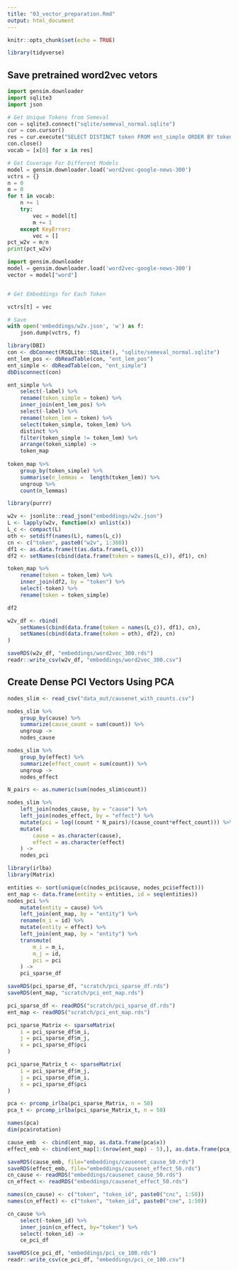 ```yaml
---
title: "03_vector_preparation.Rmd"
output: html_document
---
```


```r
knitr::opts_chunk$set(echo = TRUE)
```

```r
library(tidyverse)
```


## Save pretrained word2vec vetors

```python
import gensim.downloader
import sqlite3
import json

# Get Unique Tokens from Semeval
con = sqlite3.connect("sqlite/semeval_normal.sqlite")
cur = con.cursor()
res = cur.execute("SELECT DISTINCT token FROM ent_simple ORDER BY token").fetchall()
con.close()
vocab = [x[0] for x in res]

# Get Coverage For Different Models
model = gensim.downloader.load('word2vec-google-news-300')
vctrs = {}
n = 0
m = 0
for t in vocab:
    n += 1
    try:
        vec = model[t]
        m += 1
    except KeyError:
        vec = []
pct_w2v = m/n
print(pct_w2v)

import gensim.downloader
model = gensim.downloader.load('word2vec-google-news-300')
vector = model["word"]


# Get Embeddings for Each Token

vctrs[t] = vec

# Save
with open('embeddings/w2v.json', 'w') as f:
    json.dump(vctrs, f)
```

```r
library(DBI)
con <- dbConnect(RSQLite::SQLite(), "sqlite/semeval_normal.sqlite")
ent_lem_pos <- dbReadTable(con, "ent_lem_pos")
ent_simple <- dbReadTable(con, "ent_simple")
dbDisconnect(con)

ent_simple %>%
    select(-label) %>%
    rename(token_simple = token) %>%
    inner_join(ent_lem_pos) %>%
    select(-label) %>%
    rename(token_lem = token) %>%
    select(token_simple, token_lem) %>%
    distinct %>%
    filter(token_simple != token_lem) %>%
    arrange(token_simple) ->
    token_map
    
token_map %>%
    group_by(token_simple) %>%
    summarise(n_lemmas =  length(token_lem)) %>%
    ungroup %>%
    count(n_lemmas)

library(purrr)

w2v <- jsonlite::read_json("embeddings/w2v.json")
L <- lapply(w2v, function(x) unlist(x))
L_c <- compact(L)
oth <- setdiff(names(L), names(L_c))
cn <- c("token", paste0("w2v", 1:300))
df1 <- as.data.frame(t(as.data.frame(L_c)))
df2 <- setNames(cbind(data.frame(token = names(L_c)), df1), cn)

token_map %>%
    rename(token = token_lem) %>%
    inner_join(df2, by = "token") %>%
    select(-token) %>%
    rename(token = token_simple)

df2

w2v_df <- rbind(
    setNames(cbind(data.frame(token = names(L_c)), df1), cn),
    setNames(cbind(data.frame(token = oth), df2), cn)
)

saveRDS(w2v_df, "embeddings/word2vec_300.rds")
readr::write_csv(w2v_df, "embeddings/word2vec_300.csv")
```


## Create Dense PCI Vectors Using PCA

```r
nodes_slim <- read_csv("data_out/causenet_with_counts.csv")

nodes_slim %>%
    group_by(cause) %>%
    summarize(cause_count = sum(count)) %>%
    ungroup ->
    nodes_cause

nodes_slim %>%
    group_by(effect) %>%
    summarize(effect_count = sum(count)) %>%
    ungroup ->
    nodes_effect

N_pairs <- as.numeric(sum(nodes_slim$count))

nodes_slim %>%
    left_join(nodes_cause, by = "cause") %>%
    left_join(nodes_effect, by = "effect") %>%
    mutate(pci = log((count * N_pairs)/(cause_count*effect_count))) %>%
    mutate(
        cause = as.character(cause),
        effect = as.character(effect)
    ) ->
    nodes_pci

library(irlba)
library(Matrix)

entities <- sort(unique(c(nodes_pci$cause, nodes_pci$effect)))
ent_map <- data.frame(entity = entities, id = seq(entities))
nodes_pci %>%
    mutate(entity = cause) %>%
    left_join(ent_map, by = "entity") %>%
    rename(m_i = id) %>%
    mutate(entity = effect) %>%
    left_join(ent_map, by = "entity") %>%
    transmute(
        m_i = m_i,
        m_j = id,
        pci = pci
    ) ->
    pci_sparse_df

saveRDS(pci_sparse_df, "scratch/pci_sparse_df.rds")
saveRDS(ent_map, "scratch/pci_ent_map.rds")

pci_sparse_df <- readRDS("scratch/pci_sparse_df.rds")
ent_map <- readRDS("scratch/pci_ent_map.rds")

pci_sparse_Matrix <- sparseMatrix(
    i = pci_sparse_df$m_i,
    j = pci_sparse_df$m_j,
    x = pci_sparse_df$pci
)

pci_sparse_Matrix_t <- sparseMatrix(
    i = pci_sparse_df$m_j,
    j = pci_sparse_df$m_i,
    x = pci_sparse_df$pci
)

pca <- prcomp_irlba(pci_sparse_Matrix, n = 50)
pca_t <- prcomp_irlba(pci_sparse_Matrix_t, n = 50)

names(pca)
dim(pca$rotation)

cause_emb  <- cbind(ent_map, as.data.frame(pca$x))
effect_emb <- cbind(ent_map[1:(nrow(ent_map) - 5),], as.data.frame(pca_t$x))

saveRDS(cause_emb, file="embeddings/causenet_cause_50.rds")
saveRDS(effect_emb, file="embeddings/causenet_effect_50.rds")
cn_cause <- readRDS("embeddings/causenet_cause_50.rds")
cn_effect <- readRDS("embeddings/causenet_effect_50.rds")

names(cn_cause) <- c("token", "token_id", paste0("cnc", 1:50))
names(cn_effect) <- c("token", "token_id", paste0("cne", 1:50))

cn_cause %>%
    select(-token_id) %>%
    inner_join(cn_effect, by="token") %>%
    select(-token_id) ->
    ce_pci_df

saveRDS(ce_pci_df, "embeddings/pci_ce_100.rds")
readr::write_csv(ce_pci_df, "embeddings/pci_ce_100.csv")
```
